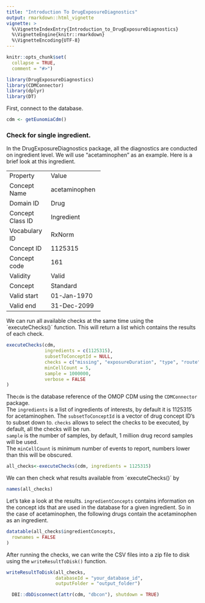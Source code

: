 ```yaml
---
title: "Introduction To DrugExposureDiagnostics"
output: rmarkdown::html_vignette
vignette: >
  %\VignetteIndexEntry{Introduction_to_DrugExposureDiagnostics}
  %\VignetteEngine{knitr::rmarkdown}
  %\VignetteEncoding{UTF-8}
---
```


```r
knitr::opts_chunk$set(
  collapse = TRUE,
  comment = "#>")
```

```r
library(DrugExposureDiagnostics)
library(CDMConnector)
library(dplyr)
library(DT)
```
First, connect to the database.

```r
cdm <- getEunomiaCdm()
```

### Check for single ingredient. 

In the DrugExposureDiagnostics package, all the diagnostics are conducted on ingredient level. We will use "acetaminophen" as an example. Here is a brief look at this ingredient. 

+------------------+---------------+
| Property         | Value         |
+------------------+---------------+
| Concept Name     | acetaminophen |
+------------------+---------------+
| Domain ID        | Drug          |
+------------------+---------------+
| Concept Class ID | Ingredient    |
+------------------+---------------+
| Vocabulary ID    | RxNorm        |
+------------------+---------------+
| Concept ID       | 1125315       |
+------------------+---------------+
| Concept code     | 161           |
+------------------+---------------+
| Validity         | Valid         |
+------------------+---------------+
| Concept          | Standard      |
+------------------+---------------+
| Valid start      | 01-Jan-1970   |
+------------------+---------------+
| Valid end        | 31-Dec-2099   |
+------------------+---------------+

We can run all available checks at the same time using the ´executeChecks()´ function. This will return a list which contains the results of each check.

```r
executeChecks(cdm,
              ingredients = c(1125315),
              subsetToConceptId = NULL,
              checks = c("missing", "exposureDuration", "type", "route","sourceConcept", "daysSupply", "verbatimEndDate","dailyDose", "sig", "quantity", "histogram"), 
              minCellCount = 5,
              sample = 1000000,
              verbose = FALSE
)
```

The`cdm` is the database reference of the OMOP CDM using the `CDMConnector` package.    
The `ingredients` is a list of ingredients of interests, by default it is 1125315 for acetaminophen. 
The `subsetToConceptId` is a vector of drug concept ID's to subset down to.
`checks` allows to select the checks to be executed, by default, all the checks will be run.   
`sample` is the number of samples, by default, 1 million drug record samples will be used.  
The `minCellCount` is minimum number of events to report, numbers lower than this will be obscured.    


```r
all_checks<-executeChecks(cdm, ingredients = 1125315)

```

We can then check what results available from ´executeChecks()´ by
```r
names(all_checks)
```

Let's take a look at the results. `ingredientConcepts` contains information on the concept ids that are used in the database for a given ingredient. So in the case of acetaminophen, the following drugs contain the acetaminophen as an ingredient. 



```r
datatable(all_checks$ingredientConcepts,
  rownames = FALSE
)
```


After running the checks, we can write the CSV files into a zip file to disk using the `writeResultToDisk()` function. 
```r
writeResultToDisk(all_checks,
                  databaseId = "your_database_id", 
                  outputFolder = "output_folder")
```


```r
  DBI::dbDisconnect(attr(cdm, "dbcon"), shutdown = TRUE)
```
